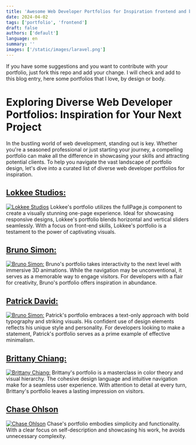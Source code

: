 ```yaml
---
title: 'Awesome Web Developer Portfolios for Inspiration frontend and backend developers'
date: 2024-04-02
tags: ['portfolio', 'frontend']
draft: false
authors: ['default']
language: en
summary: ''
images: ['/static/images/laravel.png']
---
```


If you have some suggestions and you want to contribute with your portfolio, just fork this repo and add your change. I will check and add to this blog entry, here some portfolios that I love, by design or body.

# Exploring Diverse Web Developer Portfolios: Inspiration for Your Next Project

In the bustling world of web development, standing out is key. Whether you're a seasoned professional or just starting your journey, a compelling portfolio can make all the difference in showcasing your skills and attracting potential clients. To help you navigate the vast landscape of portfolio design, let's dive into a curated list of diverse web developer portfolios for inspiration.

## [Lokkee Studios:](https://www.lokkeestudios.com/)

[![Lokkee Studios](/static/images/portfolios/1.png)](https://www.lokkeestudios.com/)
Lokkee's portfolio utilizes the fullPage.js component to create a visually stunning one-page experience. Ideal for showcasing responsive designs, Lokkee's portfolio blends horizontal and vertical sliders seamlessly. With a focus on front-end skills, Lokkee's portfolio is a testament to the power of captivating visuals.

## [Bruno Simon:](https://bruno-simon.com/)

[![Bruno Simon:](/static/images/portfolios/2.png)](https://bruno-simon.com/)
Bruno's portfolio takes interactivity to the next level with immersive 3D animations. While the navigation may be unconventional, it serves as a memorable way to engage visitors. For developers with a flair for creativity, Bruno's portfolio offers inspiration in abundance.

## [Patrick David:](https://bepatrickdavid.com/)

[![Bruno Simon:](/static/images/portfolios/3.png)](https://bepatrickdavid.com/)
Patrick's portfolio embraces a text-only approach with bold typography and striking visuals. His confident use of design elements reflects his unique style and personality. For developers looking to make a statement, Patrick's portfolio serves as a prime example of effective minimalism.

## [Brittany Chiang:](https://brittanychiang.com/)

[![Brittany Chiang:](/static/images/portfolios/brittany-chiang.png)](https://brittanychiang.com/)
Brittany's portfolio is a masterclass in color theory and visual hierarchy. The cohesive design language and intuitive navigation make for a seamless user experience. With attention to detail at every turn, Brittany's portfolio leaves a lasting impression on visitors.

## [Chase Ohlson](https://chaseohlson.com/)

[![Chase Ohlson](/static/images/portfolios/chase-ohlson.png)](https://chaseohlson.com/)
Chase's portfolio embodies simplicity and functionality. With a clear focus on self-description and showcasing his work, he avoids unnecessary complexity.
